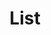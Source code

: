 ---
title: 'List'
type: 'component'
status: 'stable'
github: 'https://github.com/contentful/forma-36/tree/master/packages/forma-36-react-components/src/components/List'
storybook: 'https://f36-storybook.contentful.com/?path=/story/components-list--default'
---